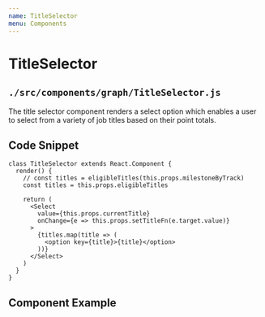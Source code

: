 ```yaml
---
name: TitleSelector
menu: Components
---
```



# TitleSelector
## ```./src/components/graph/TitleSelector.js```
The title selector component renders a select option which enables a user to select from a variety of job titles based on their point totals.

## Code Snippet
```
class TitleSelector extends React.Component {
  render() {
    // const titles = eligibleTitles(this.props.milestoneByTrack)
    const titles = this.props.eligibleTitles

    return (
      <Select
        value={this.props.currentTitle}
        onChange={e => this.props.setTitleFn(e.target.value)}
      >
        {titles.map(title => (
          <option key={title}>{title}</option>
        ))}
      </Select>
    )
  }
}
```

## Component Example
<Playground>
    <TitleSelector />
</ Playground>